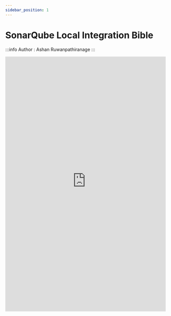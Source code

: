 ```yaml
---
sidebar_position: 1
---
```


# SonarQube Local Integration Bible
:::info
Author : Ashan Ruwanpathiranage 
:::

<embed
      src="https://redback-operations.github.io/redback-documentation/pdf/sonarQube-local-integration-bible.pdf"
      type="application/pdf"
      width="100%"
      height="800px"
/>

